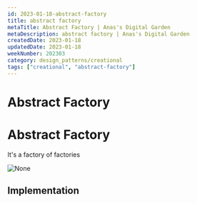 ```yaml
---
id: 2023-01-18-abstract-factory
title: abstract factory
metaTitle: Abstract Factory | Anas's Digital Garden
metaDescription: abstract factory | Anas's Digital Garden
createdDate: 2023-01-18
updatedDate: 2023-01-18
weekNumber: 202303
category: design_patterns/creational
tags: ["creational", "abstract-factory"]
---
```


# Abstract Factory

# Abstract Factory

It's a factory of factories

![None](../umls/abstract-factory.png)

## Implementation
